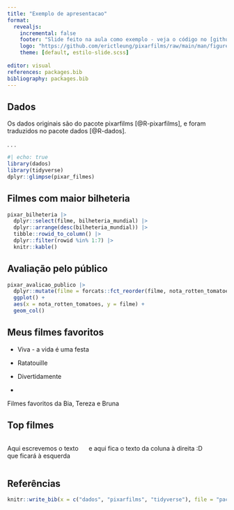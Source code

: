 ```yaml
---
title: "Exemplo de apresentacao"
format: 
  revealjs:
    incremental: false
    footer: "Slide feito na aula como exemplo - veja o código no [github](https://github.com/curso-r/exemplo-quarto-aula-relatorios)"
    logo: "https://github.com/erictleung/pixarfilms/raw/main/man/figures/logo.png"
    theme: [default, estilo-slide.scss]
    
editor: visual
references: packages.bib
bibliography: packages.bib
---
```


## Dados

Os dados originais são do pacote pixarfilms [@R-pixarfilms], e foram traduzidos no pacote dados [@R-dados].

. . .

```r
#| echo: true
library(dados)
library(tidyverse)
dplyr::glimpse(pixar_filmes)
```

## Filmes com maior bilheteria

```r
pixar_bilheteria |> 
  dplyr::select(filme, bilheteria_mundial) |> 
  dplyr::arrange(desc(bilheteria_mundial)) |> 
  tibble::rowid_to_column() |> 
  dplyr::filter(rowid %in% 1:7) |> 
  knitr::kable()
```

## Avaliação pelo público

```r

pixar_avalicao_publico |> 
  dplyr::mutate(filme = forcats::fct_reorder(filme, nota_rotten_tomatoes)) |> 
  ggplot() +
  aes(x = nota_rotten_tomatoes, y = filme) +
  geom_col()
```

## Meus filmes favoritos

::: incremental
-   Viva - a vida é uma festa

-   Ratatouille

-   Divertidamente

-   
:::

::: footer
Filmes favoritos da Bia, Tereza e Bruna
:::

## Top filmes

::: columns
::: {.column width="30%"}
Aqui escrevemos o texto que ficará à esquerda
:::

::: {.column width="60%" float="right"}
e aqui fica o texto da coluna à direita :D
:::
:::

## Referências

```r
knitr::write_bib(x = c("dados", "pixarfilms", "tidyverse"), file = "packages.bib")
```
